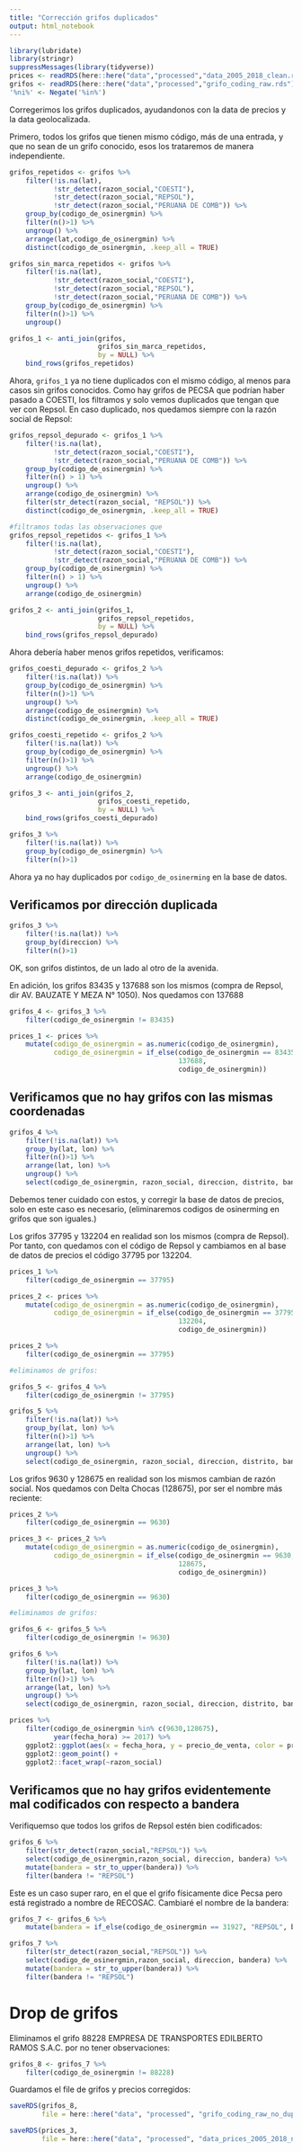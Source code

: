 ```yaml
---
title: "Corrección grifos duplicados"
output: html_notebook
---
```

```r
library(lubridate)
library(stringr)
suppressMessages(library(tidyverse))
prices <- readRDS(here::here("data","processed","data_2005_2018_clean.rds"))
grifos <- readRDS(here::here("data","processed","grifo_coding_raw.rds"))
'%ni%' <- Negate('%in%')
```


Corregerimos los grifos duplicados, ayudandonos con la data de precios y la data geolocalizada.

Primero, todos los grifos que tienen mismo código, más de una entrada, y que no sean de un grifo conocido, esos los trataremos de manera independiente.

```r

grifos_repetidos <- grifos %>% 
    filter(!is.na(lat),
           !str_detect(razon_social,"COESTI"),
           !str_detect(razon_social,"REPSOL"),
           !str_detect(razon_social,"PERUANA DE COMB")) %>%
    group_by(codigo_de_osinergmin) %>%
    filter(n()>1) %>%
    ungroup() %>%
    arrange(lat,codigo_de_osinergmin) %>%
    distinct(codigo_de_osinergmin, .keep_all = TRUE)

grifos_sin_marca_repetidos <- grifos %>% 
    filter(!is.na(lat),
           !str_detect(razon_social,"COESTI"),
           !str_detect(razon_social,"REPSOL"),
           !str_detect(razon_social,"PERUANA DE COMB")) %>%
    group_by(codigo_de_osinergmin) %>%
    filter(n()>1) %>%
    ungroup()

grifos_1 <- anti_join(grifos,
                      grifos_sin_marca_repetidos,
                      by = NULL) %>%
    bind_rows(grifos_repetidos)

```

Ahora, `grifos_1` ya no tiene duplicados con el mismo código, al menos para casos sin grifos conocidos. Como hay grifos de PECSA que podrían haber pasado a COESTI, los filtramos y solo vemos duplicados que tengan que ver con Repsol. En caso duplicado, nos quedamos siempre con la razón social de Repsol:

```r
grifos_repsol_depurado <- grifos_1 %>%
    filter(!is.na(lat),
           !str_detect(razon_social,"COESTI"),
           !str_detect(razon_social,"PERUANA DE COMB")) %>%
    group_by(codigo_de_osinergmin) %>%
    filter(n() > 1) %>%
    ungroup() %>%
    arrange(codigo_de_osinergmin) %>%
    filter(str_detect(razon_social, "REPSOL")) %>%
    distinct(codigo_de_osinergmin, .keep_all = TRUE)

#filtramos todas las observaciones que 
grifos_repsol_repetidos <- grifos_1 %>%
    filter(!is.na(lat),
           !str_detect(razon_social,"COESTI"),
           !str_detect(razon_social,"PERUANA DE COMB")) %>%
    group_by(codigo_de_osinergmin) %>%
    filter(n() > 1) %>%
    ungroup() %>%
    arrange(codigo_de_osinergmin) 

grifos_2 <- anti_join(grifos_1,
                      grifos_repsol_repetidos,
                      by = NULL) %>%
    bind_rows(grifos_repsol_depurado)


```
Ahora debería haber menos grifos repetidos, verificamos:

```r
grifos_coesti_depurado <- grifos_2 %>% 
    filter(!is.na(lat)) %>%
    group_by(codigo_de_osinergmin) %>%
    filter(n()>1) %>%
    ungroup() %>%
    arrange(codigo_de_osinergmin) %>%
    distinct(codigo_de_osinergmin, .keep_all = TRUE)

grifos_coesti_repetido <- grifos_2 %>% 
    filter(!is.na(lat)) %>%
    group_by(codigo_de_osinergmin) %>%
    filter(n()>1) %>%
    ungroup() %>%
    arrange(codigo_de_osinergmin)

grifos_3 <- anti_join(grifos_2,
                      grifos_coesti_repetido,
                      by = NULL) %>%
    bind_rows(grifos_coesti_depurado)
```

```r
grifos_3 %>% 
    filter(!is.na(lat)) %>%
    group_by(codigo_de_osinergmin) %>%
    filter(n()>1)
```

Ahora ya no hay duplicados por `codigo_de_osinerming` en la base de datos.

## Verificamos por dirección duplicada

```r
grifos_3 %>%
    filter(!is.na(lat)) %>%
    group_by(direccion) %>%
    filter(n()>1)
```
OK, son grifos distintos, de un lado al otro de la avenida.

En adición, los grifos 83435 y 137688 son los mismos (compra de Repsol, dir AV. BAUZATE Y MEZA N° 1050). Nos quedamos con 137688

```r
grifos_4 <- grifos_3 %>%
    filter(codigo_de_osinergmin != 83435)

prices_1 <- prices %>%
    mutate(codigo_de_osinergmin = as.numeric(codigo_de_osinergmin),
           codigo_de_osinergmin = if_else(codigo_de_osinergmin == 83435, 
                                          137688, 
                                          codigo_de_osinergmin))
```


## Verificamos que no hay grifos con las mismas coordenadas

```r
grifos_4 %>%
    filter(!is.na(lat)) %>%
    group_by(lat, lon) %>%
    filter(n()>1) %>%
    arrange(lat, lon) %>%
    ungroup() %>%
    select(codigo_de_osinergmin, razon_social, direccion, distrito, bandera)
```
Debemos tener cuidado con estos, y corregir la base de datos de precios, solo en este caso es necesario, (eliminaremos codigos de osinerming en grifos que son iguales.)

Los grifos 37795 y 132204 en realidad son los mismos (compra de Repsol). Por tanto, con quedamos con el código de Repsol y cambiamos en al base de datos de precios el código 37795 por 132204.


```r
prices_1 %>%
    filter(codigo_de_osinergmin == 37795)

prices_2 <- prices %>%
    mutate(codigo_de_osinergmin = as.numeric(codigo_de_osinergmin),
           codigo_de_osinergmin = if_else(codigo_de_osinergmin == 37795, 
                                          132204, 
                                          codigo_de_osinergmin))

prices_2 %>%
    filter(codigo_de_osinergmin == 37795)

#eliminamos de grifos:

grifos_5 <- grifos_4 %>%
    filter(codigo_de_osinergmin != 37795)

grifos_5 %>%
    filter(!is.na(lat)) %>%
    group_by(lat, lon) %>%
    filter(n()>1) %>%
    arrange(lat, lon) %>%
    ungroup() %>%
    select(codigo_de_osinergmin, razon_social, direccion, distrito, bandera)
```
Los grifos 9630 y 128675 en realidad son los mismos cambian de razón social. Nos quedamos con Delta Chocas (128675), por ser el nombre más reciente:

```r
prices_2 %>%
    filter(codigo_de_osinergmin == 9630)

prices_3 <- prices_2 %>%
    mutate(codigo_de_osinergmin = as.numeric(codigo_de_osinergmin),
           codigo_de_osinergmin = if_else(codigo_de_osinergmin == 9630, 
                                          128675, 
                                          codigo_de_osinergmin))

prices_3 %>%
    filter(codigo_de_osinergmin == 9630)

#eliminamos de grifos:

grifos_6 <- grifos_5 %>%
    filter(codigo_de_osinergmin != 9630)

grifos_6 %>%
    filter(!is.na(lat)) %>%
    group_by(lat, lon) %>%
    filter(n()>1) %>%
    arrange(lat, lon) %>%
    ungroup() %>%
    select(codigo_de_osinergmin, razon_social, direccion, distrito, bandera)
```


```r
prices %>%
    filter(codigo_de_osinergmin %in% c(9630,128675),
           year(fecha_hora) >= 2017) %>%
    ggplot2::ggplot(aes(x = fecha_hora, y = precio_de_venta, color = producto)) +
    ggplot2::geom_point() + 
    ggplot2::facet_wrap(~razon_social)
```
## Verificamos que no hay grifos evidentemente mal codificados con respecto a bandera

Verifiquemso que todos los grifos de Repsol estén bien codificados:

```r
grifos_6 %>% 
    filter(str_detect(razon_social,"REPSOL")) %>%
    select(codigo_de_osinergmin,razon_social, direccion, bandera) %>%
    mutate(bandera = str_to_upper(bandera)) %>%
    filter(bandera != "REPSOL")
```


Este es un caso super raro, en el que el grifo físicamente dice Pecsa pero está registrado a nombre de RECOSAC. Cambiaré el nombre de la bandera:

```r
grifos_7 <- grifos_6 %>%
    mutate(bandera = if_else(codigo_de_osinergmin == 31927, "REPSOL", bandera))

grifos_7 %>% 
    filter(str_detect(razon_social,"REPSOL")) %>%
    select(codigo_de_osinergmin,razon_social, direccion, bandera) %>%
    mutate(bandera = str_to_upper(bandera)) %>%
    filter(bandera != "REPSOL")
```

# Drop de grifos

Eliminamos el grifo 88228 EMPRESA DE TRANSPORTES EDILBERTO RAMOS S.A.C. por no tener observaciones:

```r
grifos_8 <- grifos_7 %>%
    filter(codigo_de_osinergmin != 88228)
```



Guardamos el file de grifos y precios corregidos:

```r

saveRDS(grifos_8,
        file = here::here("data", "processed", "grifo_coding_raw_no_duplicate.rds"))

saveRDS(prices_3, 
        file = here::here("data", "processed", "data_prices_2005_2018_no_duplicates.rds"))

```


